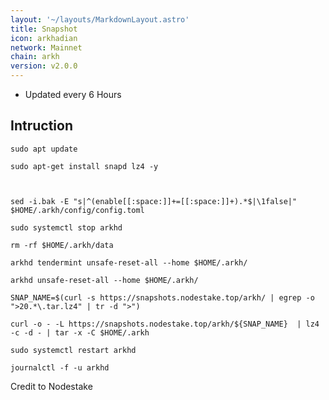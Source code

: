 ```yaml
---
layout: '~/layouts/MarkdownLayout.astro'
title: Snapshot
icon: arkhadian
network: Mainnet
chain: arkh
version: v2.0.0 
---
```

- Updated every 6 Hours 

## Intruction
```
sudo apt update

sudo apt-get install snapd lz4 -y

 

sed -i.bak -E "s|^(enable[[:space:]]+=[[:space:]]+).*$|\1false|" $HOME/.arkh/config/config.toml

sudo systemctl stop arkhd

rm -rf $HOME/.arkh/data

arkhd tendermint unsafe-reset-all --home $HOME/.arkh/

arkhd unsafe-reset-all --home $HOME/.arkh/

SNAP_NAME=$(curl -s https://snapshots.nodestake.top/arkh/ | egrep -o ">20.*\.tar.lz4" | tr -d ">")

curl -o - -L https://snapshots.nodestake.top/arkh/${SNAP_NAME}  | lz4 -c -d - | tar -x -C $HOME/.arkh

sudo systemctl restart arkhd

journalctl -f -u arkhd
```
Credit to Nodestake